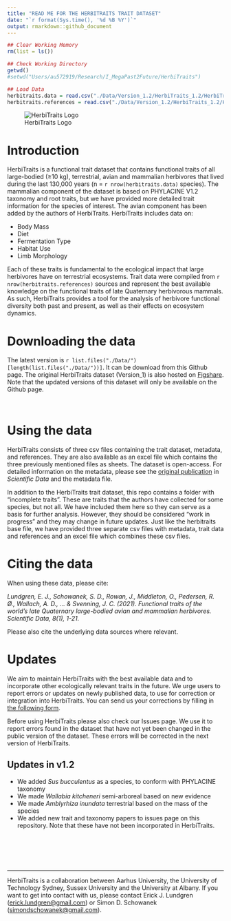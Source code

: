 ```yaml
---
title: "READ ME FOR THE HERBITRAITS TRAIT DATASET"
date: "`r format(Sys.time(), '%d %B %Y')`"
output: rmarkdown::github_document
---
```


```r
## Clear Working Memory
rm(list = ls())

## Check Working Directory
getwd()
#setwd("Users/au572919/Research/I_MegaPast2Future/HerbiTraits")

## Load Data
herbitraits.data = read.csv("./Data/Version_1.2/HerbiTraits_1.2/HerbiTraits_1.2.csv")
herbitraits.references = read.csv("./Data/Version_1.2/HerbiTraits_1.2/HerbiTraits_References_1.2.csv")

```

![HerbiTraits Logo](./HerbiTraits_Logo.png)

# Introduction
HerbiTraits is a functional trait dataset that contains functional traits of all large-bodied (≥10 kg), terrestrial, avian and mammalian herbivores that lived during the last 130,000 years (n = `r nrow(herbitraits.data)` species). The mammalian component of the dataset is based on PHYLACINE V1.2 taxonomy and root traits, but we have provided more detailed trait information for the species of interest. The avian component has been added by the authors of HerbiTraits. HerbiTraits includes data on: 

* Body Mass
* Diet
* Fermentation Type
* Habitat Use
* Limb Morphology

Each of these traits is fundamental to the ecological impact that large herbivores have on terrestrial ecosystems. Trait data were compiled from `r nrow(herbitraits.references)` sources and represent the best available knowledge on the functional traits of late Quaternary herbivorous mammals. As such, HerbiTraits provides a tool for the analysis of herbivore functional diversity both past and present, as well as their effects on ecosystem dynamics.
<br>

# Downloading the data

The latest version is `r list.files("./Data/")[length(list.files("./Data/"))]`. It can be download from this Github page. The original HerbiTraits dataset (Version_1) is also hosted on [Figshare](https://doi.org/10.6084/m9.figshare.c.5001971.v1).
Note that the updated versions of this dataset will only be available on the Github page.

<br>

# Using the data

HerbiTraits consists of three csv files containing the trait dataset, metadata, and references.
They are also available as an excel file which contains the three previously mentioned files as sheets.
The dataset is open-access.
For detailed information on the metadata, please see the [original publication](https://rdcu.be/cdT5V) in *Scientific Data* and the metadata file.
<br>

In addition to the HerbiTraits trait dataset, this repo contains a folder with "incomplete traits". These are traits that the authors have collected for some species, but not all. We have included them here so they can serve as a basis for further analysis. However, they should be considered "work in progress" and they may change in future updates. Just like the herbitraits base file, we have provided three separate csv files with metadata, trait data and references and an excel file which combines these csv files. 
<br>

# Citing the data
When using these data, please cite:

*Lundgren, E. J., Schowanek, S. D., Rowan, J., Middleton, O., Pedersen, R. Ø., Wallach, A. D., … & Svenning, J. C. (2021). Functional traits of the world’s late Quaternary large-bodied avian and mammalian herbivores. Scientific Data, 8(1), 1-21.*

Please also cite the underlying data sources where relevant. 
<br> 

# Updates
We aim to maintain HerbiTraits with the best available data and to incorporate other ecologically relevant traits in the future. We urge users to report errors or updates on newly published data, to use for correction or integration into HerbiTraits. You can send us your corrections by filling in [the following form](https://forms.gle/6WBK6GkrkPit9x9Y6).

Before using HerbiTraits please also check our Issues page. We use it to report errors found in the dataset that have not yet been changed in the public version of the dataset. These errors will be corrected in the next version of HerbiTraits.


## Updates in v1.2

* We added *Sus bucculentus* as a species, to conform with PHYLACINE taxonomy
* We made *Wallabia kitcheneri* semi-arboreal based on new evidence
* We made *Amblyrhiza inundata* terrestrial based on the mass of the species
* We added new trait and taxonomy papers to issues page on this repository. Note that these have not been incorporated in HerbiTraits.


<br>
<br>
<br>
<br>

_______
<p>
HerbiTraits is a collaboration between Aarhus University, the University of Technology Sydney, Sussex University and the University at Albany. If you want to get into contact with us, please contact Erick J. Lundgren ([erick.lundgren\@gmail.com](mailto:erick.lundgren@gmail.com){.email})  or Simon D. Schowanek ([simondschowanek\@gmail.com](mailto:simondschowanek@gmail.com){.email}).

</p>


